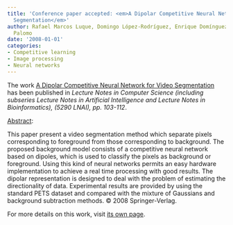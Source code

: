 ```yaml
---
title: 'Conference paper accepted: <em>A Dipolar Competitive Neural Network for Video
  Segmentation</em>'
author: Rafael Marcos Luque, Domingo López-Rodríguez, Enrique Domínguez, Esteban J.
  Palomo
date: '2008-01-01'
categories:
- Competitive learning
- Image processing
- Neural networks
---
```


The work <u>A Dipolar Competitive Neural Network for Video Segmentation</u> has been published in <em>Lecture Notes in Computer Science (including subseries Lecture Notes in Artificial Intelligence and Lecture Notes in Bioinformatics), (5290 LNAI), <em>pp. 103-112</em></em>.

<u>Abstract</u>:



This paper present a video segmentation method which separate pixels corresponding to foreground from those corresponding to background. The proposed background model consists of a competitive neural network based on dipoles, which is used to classify the pixels as background or foreground. Using this kind of neural networks permits an easy hardware implementation to achieve a real time processing with good results. The dipolar representation is designed to deal with the problem of estimating the directionality of data. Experimental results are provided by using the standard PETS dataset and compared with the mixture of Gaussians and background subtraction methods. © 2008 Springer-Verlag.




For more details on this work, visit <a href='/publications/conferences/2008-iberamia'>its own page</a>.
